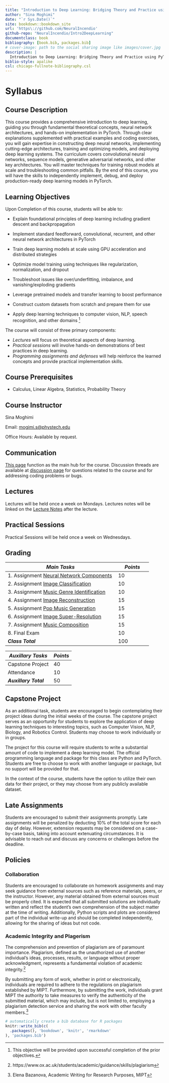 ```yaml
--- 
title: "Introduction to Deep Learning: Bridging Theory and Practice using PyTorch"
author: "Sina Moghimi"
date: "`r Sys.Date()`"
site: bookdown::bookdown_site
url: 'https\://github.com/NeuralIncendio'
github-repo: "NeuralIncendio/Intro2DeepLearning"
documentclass: book
bibliography: [book.bib, packages.bib]
# cover-image: path to the social sharing image like images/cover.jpg
description: |
  Introduction to Deep Learning: Bridging Theory and Practice using PyTorch
biblio-style: apalike
csl: chicago-fullnote-bibliography.csl
---
```


# Syllabus 
## Course Description
This course provides a comprehensive introduction to deep learning, guiding you through fundamental theoretical concepts, neural network architectures, and hands-on implementation in PyTorch. Through clear explanations supplemented with practical examples and coding exercises, you will gain expertise in constructing deep neural networks, implementing cutting-edge architectures, training and optimizing models, and deploying deep learning systems. The curriculum covers convolutional neural networks, sequence models, generative adversarial networks, and other key architectures. You will master techniques for training robust models at scale and troubleshooting common pitfalls. By the end of this course, you will have the skills to independently implement, debug, and deploy production-ready deep learning models in PyTorch.


## Learning Objectives
Upon Completion of this course, students will be able to:

* Explain foundational principles of deep learning including gradient descent and backpropagation

* Implement standard feedforward, convolutional, recurrent, and other neural network architectures in PyTorch 

* Train deep learning models at scale using GPU acceleration and distributed strategies

* Optimize model training using techniques like regularization, normalization, and dropout

* Troubleshoot issues like over/underfitting, imbalance, and vanishing/exploding gradients

* Leverage pretrained models and transfer learning to boost performance 

* Construct custom datasets from scratch and prepare them for use

* Apply deep learning techniques to computer vision, NLP, speech recognition, and other domains ^[This objective will be provided upon successful completion of the prior objectives.]


The course will consist of three primary components:

* *Lectures* will focus on theoretical aspects of deep learning.
* *Practical sessions* will involve hands-on demonstrations of best practices in deep learning.
* *Programming assignments and defenses* will help reinforce the learned concepts and provide practical implementation skills.

## Course Prerequisites
* Calculus, Linear Algebra, Statistics, Probability Theory

## Course Instructor
Sina Moghimi

Email: [mogimi.s@phystech.edu](mailto:mogimi.s@phystech.edu)

Office Hours: Available by request.


## Communication 
[This page](https://neuralincendio.github.io)  function as the main hub for the course. Discussion threads are available at [discussion page](https://github.com/NeuralIncendio/neuralIncendio.github.io/discussions/) for questions related to the course and for addressing coding problems or bugs.

## Lectures 
Lectures will be held once a week on Mondays. Lectures notes will be linked on the [Lecture Notes](#Lecture_Notes) after the lecture. 

## Practical Sessions 
Practical Sessions will be held once a week on Wednesdays.


## Grading 
| ***Main Tasks***                             | ***Points*** |
|----------------------------------------------|--------------|
| 1. Assignment [Neural Network Components](#Neural_Network_Components)  | 10           |
| 2. Assignment [Image Classification](#Image_Classification)       | 10           |
| 3. Assignment [Music Genre Identification](#Music_Genre_Identification) | 10           |
| 4. Assignment [Image Reconstruction](#Image_Reconstruction)       | 15           |
| 5. Assignment [Pop Music Generation](#Pop_Music_Generation)       | 15           |
| 6. Assignment [Image Super-Resolution](#Image_Super_Resolution)     | 15           |
| 7. Assignment [Music Composition](#Music_Composition)          | 15           |
| 8. Final Exam                                | 10           |
| ***Class Total***                            | 100          |

| ***Auxillary Tasks*** | ***Points*** |
|-----------------------|--------------|
| Capstone Project      | 40           |
| Attendance            | 10           |
| ***Auxillary Total*** | 50           |


## Capstone Project 
As an additional task, students are encouraged to begin contemplating their project ideas during the initial weeks of the course. The capstone project serves as an opportunity for students to explore the application of deep learning techniques to interesting topics, such as Computer Vision, NLP, Biology, and Robotics Control. Students may choose to work individually or in groups.

The project for this course will require students to write a substantial amount of code to implement a deep learning model. The official programming language and package for this class are Python and PyTorch. Students are free to choose to work with another language or package, but no support will be provided for that.

In the context of the course, students have the option to utilize their own data for their project, or they may choose from any publicly available dataset.

## Late Assignments 
Students are encouraged to submit their assignments promptly. Late assignments will be penalized by deducting 10% of the total score for each day of delay. However, extension requests may be considered on a case-by-case basis, taking into account extenuating circumstances. It is advisable to reach out and discuss any concerns or challenges before the deadline.

## Policies 
### Collaboration 
Students are encouraged to collaborate on homework assignments and may seek guidance from external sources such as reference materials, peers, or the instructor. However, any material obtained from external sources must be properly cited. It is expected that all submitted solutions are individually written and reflect the student's own comprehension of the subject matter at the time of writing. Additionally, Python scripts and plots are considered part of the individual write-up and should be completed independently, allowing for the sharing of ideas but not code.

### Academic Integrity and Plagerism 
The comprehension and prevention of plagiarism are of paramount importance. Plagiarism, defined as the unauthorized use of another individual's ideas, processes, results, or language without proper acknowledgment, represents a fundamental violation of academic integrity.^[https://www.ox.ac.uk/students/academic/guidance/skills/plagiarism]

By submitting any form of work, whether in print or electronically, individuals are required to adhere to the regulations on plagiarism established by MIPT. Furthermore, by submitting the work, individuals grant MIPT the authority to take measures to verify the authenticity of the submitted material, which may include, but is not limited to, employing a plagiarism detection service and sharing the work with other faculty members.^[Elena Bazanova, Academic Writing for Research Purposes, MIPT]




```r
# automatically create a bib database for R packages
knitr::write_bib(c(
  .packages(), 'bookdown', 'knitr', 'rmarkdown'
), 'packages.bib')
```
